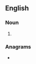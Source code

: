 ==English==

===Noun===
{{head|en|noun plural form}}

# {{plural of|adherer|lang=en}}

===Anagrams===
* {{anagrams|en|a=adeehrrs|reshared}}